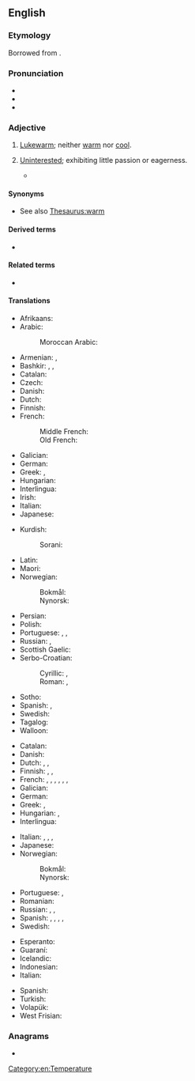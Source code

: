 ==English==
{{was wotd|2010|September|14}}

===Etymology===
Borrowed from {{bor|en|la|tepidus}}.

===Pronunciation===
* {{IPA|/ˈtɛpɪd/|lang=en}}
* {{audio|en-us-tepid.ogg|Audio (US)|lang=en}}
* {{audio|en-au-tepid.ogg|Audio (AU)|lang=en}}

===Adjective===
{{en-adj|-}}

# [[lukewarm|Lukewarm]]; neither [[warm]] nor [[cool]].
#: {{ux|en|I'm drinking a cup of '''tepid''' water.}}
#: {{syn|en|lukewarm}}
# [[uninterested|Uninterested]]; exhibiting little passion or eagerness.
#: {{ux|en|He gave me a '''tepid''' response to the proposal.}}
#* {{quote-journal|date=October 22, 2016
|author=Rami G Khouri
|title=Lebanese oligarchy preserves its interests once again
|work=Aljazeera
|url=http://www.aljazeera.com/indepth/opinion/2016/10/lebanese-oligarchy-preserves-interests-161021075017806.html
|page=
|passage=The erratic behaviour of Hariri now is largely explained by the fact that his best days may be behind him, given his long absences from the country for security reasons, his declining Saudi business interests, some local challenges to his '''tepid''' leadership in recent municipal elections, and his decline in stature in the eyes of his Saudi backers.
}}
#: {{syn|en|uninterested|lukewarm}}

====Synonyms====
* See also [[Thesaurus:warm]]

====Derived terms====
* {{l|en|tepidness}}

====Related terms====
* {{l|en|tepidity}}

====Translations====
{{trans-top|lukewarm}}
* Afrikaans: {{t|af|lou}}
* Arabic:
*: Moroccan Arabic: {{t|ary|دافي|tr=dæfi}}
* Armenian: {{t+|hy|տաքավուն}}, {{t+|hy|գոլ}}
* Bashkir: {{t|ba|имшеү}}, {{t|ba|йылымыс}}, {{t|ba|йылымса}}
* Catalan: {{t|ca|tebi}}
* Czech: {{t+|cs|vlažný}}
* Danish: {{t|da|lunken}}
* Dutch: {{t+|nl|lauw}}
* Finnish: {{t+|fi|haalea}}
* French: {{t+|fr|tiède}}
*: Middle French: {{t|frm|tiede}}
*: Old French: {{t|fro|tiede}}
* Galician: {{t+|gl|tépedo}}
* German: {{t+|de|lauwarm}}
* Greek: {{t+|el|χλιαρός|m}}, {{t+|el|υπόθερμος|m}}
* Hungarian: {{t+|hu|langyos}}
* Interlingua: {{t|ia|tepide}}
* Irish: {{t|ga|alabhog}}
* Italian: {{t+|it|tiepido}}
* Japanese: {{t+|ja|ぬるい|tr=nurui}}
{{trans-mid}}
* Kurdish:
*: Sorani: {{t|ku|شلتێن|tr=shiltén}}
* Latin: {{t|la|tepidus}}
* Maori: {{t|mi|aromahana}}
* Norwegian:
*: Bokmål: {{t+|nb|lunken}}
*: Nynorsk: {{t|nn|lunken}}
* Persian: {{t+|fa|ولرم}}
* Polish: {{t+|pl|letni|m}}
* Portuguese: {{t+|pt|tépido|m}}, {{t+|pt|morno}}, {{t+|pt|tíbio}}
* Russian: {{t+|ru|теплова́тый}}, {{t|ru|[[чуть]] [[тёплый]]}}
* Scottish Gaelic: {{t|gd|flodach}}
* Serbo-Croatian:
*: Cyrillic: {{t|sh|мла̑ко}}, {{t|sh|мла̑к}}
*: Roman: {{t+|sh|mlȃko|n}}, {{t+|sh|mlȃk}}
* Sotho: {{t|st|fofo}}
* Spanish: {{t+|es|tibio}}, {{t+|es|templado}}
* Swedish: {{t+|sv|ljummen}}
* Tagalog: {{t|tl|malahininga}}
* Walloon: {{t+|wa|tiene|m|f}}
{{trans-bottom}}

{{trans-top|uninterested}}
* Catalan: {{t|ca|tebi}}
* Danish: {{t|da|lunken}}
* Dutch: {{t+|nl|lauw}}, {{t+|nl|flauw}}, {{t|nl|ongeïnteresseerd}}
* Finnish: {{t+|fi|viileä}}, {{t+|fi|laimea}}, {{t+|fi|vaimea}}
* French: {{t+|fr|tiède}}, {{t+|fr|tiédasse}}, {{t+|fr|mou}}, {{t+|fr|indifférent}}, {{t+|fr|atone}}, {{t+|fr|avachi}}, {{t+|fr|ramollo}}
* Galician: {{t+|gl|tépedo}}
* German: {{t+|de|lau}}
* Greek: {{t+|el|χλιαρός|m}}, {{t+|el|άτονος|m}}
* Hungarian: {{t+|hu|langyos}}, {{t+|hu|lagymatag}}
* Interlingua: {{t|ia|tepide}}
{{trans-mid}}
* Italian: {{t|it|tepido}}, {{t+|it|indifferente}}, {{t+|it|molle}}, {{t+|it|fiacco}}
* Japanese: {{t|ja|冷めた|tr=sameta}}
* Norwegian:
*: Bokmål: {{t+|nb|lunken}}
*: Nynorsk: {{t|nn|lunken}}
* Portuguese: {{t+|pt|desinteressado}}, {{t+|pt|tíbio}}
* Romanian: {{t+|ro|dezinteresat}}
* Russian: {{t+|ru|прохла́дный}}, {{t+|ru|равноду́шный}}, {{t+|ru|безразли́чный}}
* Spanish: {{t+|es|tibio}}, {{t+|es|flojo}}, {{t+|es|blandengue}}, {{t+|es|lacio}}, {{t+|es|indiferente}}
* Swedish: {{t+|sv|ljummen}}
{{trans-bottom}}

{{checktrans-top}}
* Esperanto: {{t-check|eo|varmeta}}
* Guaraní: {{t-check|gn|[[akyvy]] (t-)}}
* Icelandic: {{t+check|is|volgur}}
* Indonesian: {{t-check|id|[[suam-suam]] [[kuku]]}}
* Italian: {{t+check|it|tiepido}}
{{trans-mid}}
* Spanish: {{t+check|es|tibio}}
* Turkish: {{t+check|tr|ılık}}
* Volapük: {{t+check|vo|vamülik}}
* West Frisian: {{t-check|fy|lij}}
{{trans-bottom}}

===Anagrams===
* {{anagrams|en|a=deipt|DIPTe}}

[[Category:en:Temperature]]